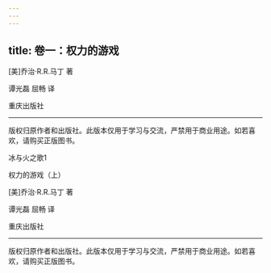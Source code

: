 ```yaml
---
---
---
```

title: 卷一：权力的游戏
---



[美]乔治·R.R.马丁 著

谭光磊 屈畅 译

重庆出版社



* * *





版权归原作者和出版社。此版本仅用于学习与交流，严禁用于商业用途。如若喜欢，请购买正版图书。





冰与火之歌1

权力的游戏（上）

[美]乔治·R.R.马丁 著

谭光磊 屈畅 译

重庆出版社



* * *





版权归原作者和出版社。此版本仅用于学习与交流，严禁用于商业用途。如若喜欢，请购买正版图书。